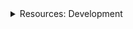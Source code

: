 <div class="stub">
<details><summary>Resources: Development</summary>

This section is part of a series on the topic of *Development*.

Docs:

- [Using the APIs](/api/overview.md)
- [Software release summaries](/releases/overview.md)

Other resources:

- [See the code on GitHub ↗](https://github.com/vegaprotocol)

</details>
</div>